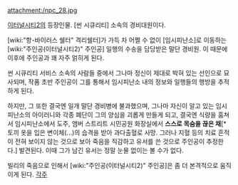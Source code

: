 attachment:/npc_28.jpg

[[이터널시티2]]의 등장인물.
[썬 시큐리티] 소속의 경비대원이다.

[wiki:"항-바이러스 쉘터" 격리쉘터]가 가득 차 어쩔 수 없이 [임시피난소]로 이동하는[wiki:"주인공(이터널시티2)" 주인공] 일행의 수송을 담당받은 말단 경비원. 이 때문에 이후에 주인공과 꽤 자주 얽히게 된다.

썬 시큐리티 서비스 소속의 사람들 중에서 그나마 정신이 제대로 박혀 있는 선인으로 묘사되며, 작품 초반 주인공이 그를 통해서 임시피난소 내의 정보와 일행들의 행방을 추적하게 된다.

하지만, 그 또한 결국엔 일개 말단 경비병에 불과했으며, 그나마 자신이 알고 있는 임시피난소의 아이러니와 각종 폐단이 그의 양심을 괴롭게 만들게 되고, 결국엔 식량을 훔쳐서 임시피난소에서 도주, 앰버 스트리트 시민공원 화장실에서 '''스스로 목숨을 끊은 채'''[* 토끼 옷을 입은 변이체(...)의 습격을 받아 과다출혈로 사망. 그러나 지혈 등의 치료 흔적이 전혀 보이지 않는 것으로 보아 죽음을 직감하고 유서를 쓴 것으로 주인공이 추정한다.] 발견된다. 이때 그가 남긴 유서는 정말 눈물 없이는 볼 수가 없다.

빌리의 죽음으로 인해서 [wiki:"주인공(이터널시티2)" 주인공]은 좀 더 본격적으로 움직이게 된다. 
[[각주]]
